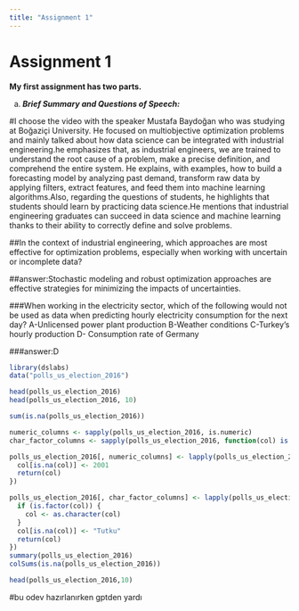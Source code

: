 ```yaml
---
title: "Assignment 1"
---
```


# Assignment 1

**My first assignment has two parts.**

(a) ***Brief Summary and Questions of Speech:***

#I choose the video with the speaker Mustafa Baydoğan who was studying at Boğaziçi University. He focused on multiobjective optimization problems and mainly talked about how data science can be integrated with industrial engineering.he emphasizes that, as industrial engineers, we are trained to understand the root cause of a problem, make a precise definition, and comprehend the entire system. He explains, with examples, how to build a forecasting model by analyzing past demand, transform raw data by applying filters, extract features, and feed them into machine learning algorithms.Also, regarding the questions of students, he highlights that students should learn by practicing data science.He mentions that industrial engineering graduates can succeed in data science and machine learning thanks to their ability to correctly define and solve problems.

##In the context of industrial engineering, which approaches are most effective for optimization problems, especially when working with uncertain or incomplete data?

##answer:Stochastic modeling and robust optimization approaches are effective strategies for minimizing the impacts of uncertainties.

###When working in the electricity sector, which of the following would not be used as data when predicting hourly electricity consumption for the next day? A-Unlicensed power plant production B-Weather conditions C-Turkey’s hourly production D- Consumption rate of Germany

###answer:D

```r
library(dslabs)
data("polls_us_election_2016")
```

```r
head(polls_us_election_2016)
head(polls_us_election_2016, 10)

```

```r
sum(is.na(polls_us_election_2016))
```

```r
numeric_columns <- sapply(polls_us_election_2016, is.numeric)
char_factor_columns <- sapply(polls_us_election_2016, function(col) is.character(col) || is.factor(col))

polls_us_election_2016[, numeric_columns] <- lapply(polls_us_election_2016[, numeric_columns], function(col) {
  col[is.na(col)] <- 2001
  return(col)
})

polls_us_election_2016[, char_factor_columns] <- lapply(polls_us_election_2016[, char_factor_columns], function(col) {
  if (is.factor(col)) {
    col <- as.character(col)  
  }
  col[is.na(col)] <- "Tutku" 
  return(col)
})
summary(polls_us_election_2016)
colSums(is.na(polls_us_election_2016))

head(polls_us_election_2016,10)
```

#bu odev hazırlanırken gptden yardı
